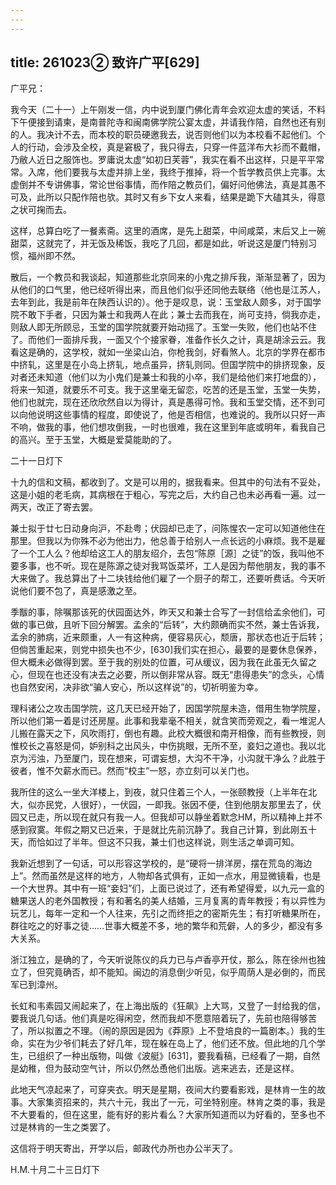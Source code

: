 ```yaml
---
---
---
```

title: 261023② 致许广平[629]
---




广平兄：

我今天（二十一）上午刚发一信，内中说到厦门佛化青年会欢迎太虚的笑话，不料下午便接到请柬，是南普陀寺和闽南佛学院公宴太虚，并请我作陪，自然也还有别的人。我决计不去，而本校的职员硬邀我去，说否则他们以为本校看不起他们。个人的行动，会涉及全校，真是窘极了，我只得去，只穿一件蓝洋布大衫而不戴帽，乃敝人近日之服饰也。罗庸说太虚“如初日芙蓉”，我实在看不出这样，只是平平常常。入席，他们要我与太虚并排上坐，我终于推掉，将一个哲学教员供上完事。太虚倒并不专讲佛事，常论世俗事情，而作陪之教员们，偏好问他佛法，真是其愚不可及，此所以只配作陪也欤。其时又有乡下女人来看，结果是跪下大磕其头，得意之状可掬而去。

这样，总算白吃了一餐素斋。这里的酒席，是先上甜菜，中间咸菜，末后又上一碗甜菜，这就完了，并无饭及稀饭，我吃了几回，都是如此，听说这是厦门特别习惯，福州即不然。

散后，一个教员和我谈起，知道那些北京同来的小鬼之排斥我，渐渐显著了，因为从他们的口气里，他已经听得出来，而且他们似乎还同他去联络（他也是江苏人，去年到此，我是前年在陕西认识的）。他于是叹息，说：玉堂敌人颇多，对于国学院不敢下手者，只因为兼士和我两人在此；兼士去而我在，尚可支持，倘我亦走，则敌人即无所顾忌，玉堂的国学院就要开始动摇了。玉堂一失败，他们也站不住了。而他们一面排斥我，一面又个个接家眷，准备作长久之计，真是胡涂云云。我看这是确的，这学校，就如一坐梁山泊，你枪我剑，好看煞人。北京的学界在都市中挤轧，这里是在小岛上挤轧，地点虽异，挤轧则同。但国学院中的排挤现象，反对者还未知道（他们以为小鬼们是兼士和我的小卒，我们是给他们来打地盘的），将来一知道，就要乐不可支。我于这里毫无留恋，吃苦的还是玉堂，玉堂一失势，他们也就完，现在还欣欣然自以为得计，真是愚得可怜。我和玉堂交情，还不到可以向他说明这些事情的程度，即使说了，他是否相信，也难说的。我所以只好一声不响，做我的事，他们想攻倒我，一时也很难，我在这里到年底或明年，看我自己的高兴。至于玉堂，大概是爱莫能助的了。

二十一日灯下

十九的信和文稿，都收到了。文是可以用的，据我看来。但其中的句法有不妥处，这是小姐的老毛病，其病根在于粗心，写完之后，大约自己也未必再看一遍。过一两天，改正了寄去罢。

兼士拟于廿七日动身向沪，不赴粤；伏园却已走了，问陈惺农一定可以知道他住在那里。但我以为你殊不必为他出力，他总善于给别人一点长远的小麻烦。我不是雇了一个工人么？他却给这工人的朋友绍介，去包“陈原［源］之徒”的饭，我叫他不要多事，也不听。现在是陈源之徒对我骂饭菜坏，工人是因为帮他朋友，我的事不大来做了。我总算出了十二块钱给他们雇了一个厨子的帮工，还要听费话。今天听说他们要不包了，真是感激之至。

季黻的事，除嘱那该死的伏园面达外，昨天又和兼士合写了一封信给孟余他们，可做的事已做，且听下回分解罢。孟余的“后转”，大约颇确而实不然，兼士告诉我，孟余的肺病，近来颇重，人一有这种病，便容易灰心，颓唐，那状态也近于后转；但倘苦重起来，则党中损失也不少，[630]我们实在担心，最要的是要休息保养，但大概未必做得到罢。至于我的别处的位置，可从缓议，因为我在此虽无久留之心，但现在也还没有决去之必要，所以倒非常从容。既无“患得患失”的念头，心情也自然安闲，决非欲“骗人安心，所以这样说”的，切祈明鉴为幸。

理科诸公之攻击国学院，这几天已经开始了，因国学院屋未造，借用生物学院屋，所以他们第一着是讨还房屋。此事和我辈毫不相关，就含笑而旁观之，看一堆泥人儿搬在露天之下，风吹雨打，倒也有趣。此校大概很和南开相像，而有些教授，则惟校长之喜怒是伺，妒别科之出风头，中伤挑眼，无所不至，妾妇之道也。我以北京为污浊，乃至厦门，现在想来，可谓妄想，大沟不干净，小沟就干净么？此胜于彼者，惟不欠薪水而已。然而“校主”一怒，亦立刻可以关门也。

我所住的这么一坐大洋楼上，到夜，就只住着三个人，一张颐教授（上半年在北大，似亦民党，人很好），一伏园，一即我。张因不便，住到他朋友那里去了，伏园又已走，所以现在就只有我一人。但我却可以静坐着默念HM，所以精神上并不感到寂寞。年假之期又已近来，于是就比先前沉静了。我自己计算，到此刚五十天，而恰如过了半年。但这不只我，兼士们也这样说，则生活之单调可知。

我新近想到了一句话，可以形容这学校的，是“硬将一排洋房，摆在荒岛的海边上”。然而虽然是这样的地方，人物却各式俱有，正如一点水，用显微镜看，也是一个大世界。其中有一班“妾妇”们，上面已说过了，还有希望得爱，以九元一盒的糖果送人的老外国教授；有和著名的美人结婚，三月复离的青年教授；有以异性为玩艺儿，每年一定和一个人往来，先引之而终拒之的密斯先生；有打听糖果所在，群往吃之的好事之徒……世事大概差不多，地的繁华和荒僻，人的多少，都没有多大关系。

浙江独立，是确的了，今天听说陈仪的兵力已与卢香亭开仗，那么，陈在徐州也独立了，但究竟确否，却不能知。闽边的消息倒少听见，似乎周荫人是必倒的，而民军已到漳州。

长虹和韦素园又闹起来了，在上海出版的《狂飙》上大骂，又登了一封给我的信，要我说几句话。他们真是吃得闲空，然而我却不愿意陪着玩了，先前也陪得够苦了，所以拟置之不理。（闹的原因是因为《莽原》上不登培良的一篇剧本。）我的生命，实在为少爷们耗去了好几年，现在躲在岛上了，他们还不放。但此地的几个学生，已组织了一种出版物，叫做《波艇》[631]，要我看稿，已经看了一期，自然是幼稚，但为鼓动空气计，所以仍然怂恿他们出版。逃来逃去，还是这样。

此地天气凉起来了，可穿夹衣。明天是星期，夜间大约要看影戏，是林肯一生的故事。大家集资招来的，共六十元，我出了一元，可坐特别座。林肯之类的事，我是不大要看的，但在这里，能有好的影片看么？大家所知道而以为好看的，至多也不过是林肯的一生之类罢了。

这信将于明天寄出，开学以后，邮政代办所也办公半天了。

H.M.十月二十三日灯下